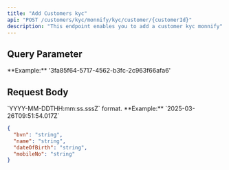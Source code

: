 ```yaml
---
title: "Add Customers kyc"
api: "POST /customers/kyc/monnify/kyc/customer/{customerId}"
description: "This endpoint enables you to add a customer kyc monnify"
---
```


## Query Parameter
<ParamField body="customerId" type="string" required>
	**Example:** '3fa85f64-5717-4562-b3fc-2c963f66afa6'
</ParamField>

## Request Body
<ParamField body="bvn" type="string" required>
</ParamField>

<ParamField body="name" type="string" required>
</ParamField>

<ParamField body="dateOfBirth" type="string" required>
    `YYYY-MM-DDTHH:mm:ss.sssZ` format. **Example:**
    `2025-03-26T09:51:54.017Z`
</ParamField>

<ParamField body="mobileNumber" type="string" required></ParamField>


<ResponseExample>

```json
{
  "bvn": "string",
  "name": "string",
  "dateOfBirth": "string",
  "mobileNo": "string"
}

```

</ResponseExample>